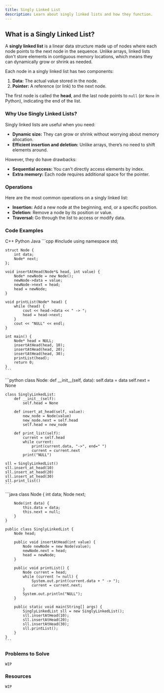 ```yaml
---
title: Singly Linked List
description: Learn about singly linked lists and how they function.
---
```


## What is a Singly Linked List?

A **singly linked list** is a linear data structure made up of nodes where each node points to the next node in the sequence. Unlike arrays, linked lists don't store elements in contiguous memory locations, which means they can dynamically grow or shrink as needed.  

Each node in a singly linked list has two components:  
1. **Data:** The actual value stored in the node.  
2. **Pointer:** A reference (or link) to the next node.  

The first node is called the **head**, and the last node points to `null` (or `None` in Python), indicating the end of the list.  

### Why Use Singly Linked Lists?  

Singly linked lists are useful when you need:  
- **Dynamic size:** They can grow or shrink without worrying about memory allocation.  
- **Efficient insertion and deletion:** Unlike arrays, there’s no need to shift elements around.  

However, they do have drawbacks:  
- **Sequential access:** You can't directly access elements by index.  
- **Extra memory:** Each node requires additional space for the pointer.  


### Operations  

Here are the most common operations on a singly linked list:  
- **Insertion:** Add a new node at the beginning, end, or a specific position.  
- **Deletion:** Remove a node by its position or value.  
- **Traversal:** Go through the list to access or modify data.  


### Code Examples  

<Tabs defaultValue="python" className="pt-5 pb-1">
  <TabsList>
    <TabsTrigger value="cpp">C++</TabsTrigger>
    <TabsTrigger value="python">Python</TabsTrigger>
    <TabsTrigger value="java">Java</TabsTrigger>
  </TabsList>

  <TabsContent value="cpp">
    ```cpp
    #include <iostream>
    using namespace std;

    struct Node {
        int data;  
        Node* next;  
    };  

    void insertAtHead(Node*& head, int value) {  
        Node* newNode = new Node();  
        newNode->data = value;  
        newNode->next = head;  
        head = newNode;  
    }  

    void printList(Node* head) {  
        while (head) {  
            cout << head->data << " -> ";  
            head = head->next;  
        }  
        cout << "NULL" << endl;  
    }  

    int main() {  
        Node* head = NULL;  
        insertAtHead(head, 10);  
        insertAtHead(head, 20);  
        insertAtHead(head, 30);  
        printList(head);  
        return 0;  
    }  
    ```  
  </TabsContent>  

  <TabsContent value="python">  
    ```python  
    class Node:  
        def __init__(self, data):  
            self.data = data  
            self.next = None  

    class SinglyLinkedList:  
        def __init__(self):  
            self.head = None  

        def insert_at_head(self, value):  
            new_node = Node(value)  
            new_node.next = self.head  
            self.head = new_node  

        def print_list(self):  
            current = self.head  
            while current:  
                print(current.data, "->", end=" ")  
                current = current.next  
            print("NULL")  

    sll = SinglyLinkedList()  
    sll.insert_at_head(10)  
    sll.insert_at_head(20)  
    sll.insert_at_head(30)  
    sll.print_list()  
    ```  
  </TabsContent>  

  <TabsContent value="java">  
    ```java  
    class Node {  
        int data;  
        Node next;  

        Node(int data) {  
            this.data = data;  
            this.next = null;  
        }  
    }  

    public class SinglyLinkedList {  
        Node head;  

        public void insertAtHead(int value) {  
            Node newNode = new Node(value);  
            newNode.next = head;  
            head = newNode;  
        }  

        public void printList() {  
            Node current = head;  
            while (current != null) {  
                System.out.print(current.data + " -> ");  
                current = current.next;  
            }  
            System.out.println("NULL");  
        }  

        public static void main(String[] args) {  
            SinglyLinkedList sll = new SinglyLinkedList();  
            sll.insertAtHead(10);  
            sll.insertAtHead(20);  
            sll.insertAtHead(30);  
            sll.printList();  
        }  
    }  
    ```  
  </TabsContent>  
</Tabs>  

### Problems to Solve

`WIP`

### Resources

`WIP`